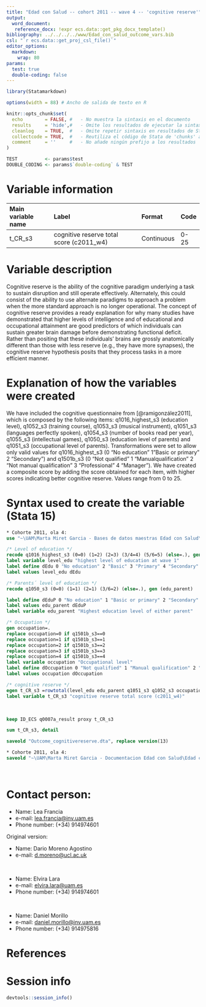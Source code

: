 ```yaml
---
title: "Edad con Salud -- cohort 2011 -- wave 4 -- 'cognitive reserve'"
output:
  word_document:
   reference_docx: !expr ecs.data::get_pkg_docx_template()
bibliography: ../../../../www/Edad_con_salud_outcome_vars.bib 
csl: "`r ecs.data::get_proj_csl_file()`"
editor_options: 
  markdown:
    wrap: 80
params:
  test: true
  double-coding: false
---
```


```r

library(Statamarkdown)

options(width = 88) # Ancho de salida de texto en R

knitr::opts_chunk$set( 
  echo        = FALSE, #   - No muestra la sintaxis en el documento
  results     = 'hide',#   - Omite los resultados de ejecutar la sintaxis
  cleanlog    = TRUE,  #   - Omite repetir sintaxis en resultados de Stata
  collectcode = TRUE,  #   - Reutiliza el código de Stata de 'chunks' anteriores
  comment     = ''     #   - No añade ningún prefijo a los resultados
)

TEST          <- params$test
DOUBLE_CODING <- params$`double-coding` & TEST
```

# Variable information

| Main variable name | Label                                    | Format     | Code |
|:-------------------|:-----------------------------------------|:-----------|:-----|
| t_CR_s3            | cognitive reserve total score (c2011_w4) | Continuous | 0-25 |

# Variable description

Cognitive reserve is the ability of the cognitive paradigm underlying a task to
sustain disruption and still operate effectively. Alternately, this could
consist of the ability to use alternate paradigms to approach a problem when the
more standard approach is no longer operational. The concept of cognitive
reserve provides a ready explanation for why many studies have demonstrated that
higher levels of intelligence and of educational and occupational attainment are
good predictors of which individuals can sustain greater brain damage before
demonstrating functional deficit. Rather than positing that these individuals'
brains are grossly anatomically different than those with less reserve (e.g.,
they have more synapses), the cognitive reserve hypothesis posits that they
process tasks in a more efficient manner.

# Explanation of how the variables were created

We have included the cognitive questionnaire from [@ramigonzález2011], which is
composed by the following items: q1016_highest_s3 (education level), q1052_s3
(training course), q1053_s3 (musical instrument), q1051_s3 (languages perfectly spoken), q1054_s3 (number of books read per year),
q1055_s3 (intellectual games), q1050_s3 (education level of parents) and q1051_s3 (occupational level of parents). Transformations were set to allow only valid values for q1016_highest_s3 (0 "No education" 1"Basic or primary" 2 "Secondary") and q1501b_s3 (0 "Not qualified" 1 "Manualqualification" 2 "Not manual qualification" 3 "Professional" 4 "Manager"). We have created a composite score by adding the score obtained for each item, with higher scores indicating better cognitive reserve. Values range from 0 to 25.

# Syntax used to create the variable (Stata 15)

```stata
* Cohorte 2011, ola 4:
use "~\UAM\Marta Miret Garcia - Bases de datos maestras Edad con Salud\Ola_4\Cohorte 2011\rawdata_c2011w4.dta"

```

```stata
/* Level of education */
recode q1016_highest_s3 (0=0) (1=2) (2=3) (3/4=4) (5/6=5) (else=.), gen (level_edu)
label variable level_edu "highest level of education at wave 1"
label define dEdu 0 "No education" 2 "Basic" 3 "Primary" 4 "Secondary" 5 "Tertiary"
label values level_edu dEdu

/* Parents´ level of education */
recode q1050_s3 (0=0) (1=1) (2=1) (3/6=2) (else=.), gen (edu_parent)

label define dEduP 0 "No education" 1 "Basic or primary" 2 "Secondary" 
label values edu_parent dEduP
label variable edu_parent "Highest education level of either parent"

/* Occupation */
gen occupation=.
replace occupation=0 if q1501b_s3==0 
replace occupation=1 if q1501b_s3==1 
replace occupation=2 if q1501b_s3==2 
replace occupation=3 if q1501b_s3==3 
replace occupation=4 if q1501b_s3==4 
label variable occupation "Occupational level"
label define dOccupation 0 "Not qualified" 1 "Manual qualification" 2 "Not manual qualification" 3 "Professional" 4 "Manager"
label values occupation dOccupation

/* cognitive reserve */
egen t_CR_s3 =rowtotal(level_edu edu_parent q1051_s3 q1052_s3 occupation q1053_s3 q1054_s3 q1055_s3)
label variable t_CR_s3 "cognitive reserve total score (c2011_w4)"
```

<br>

```stata
keep ID_ECS q0007a_result proxy t_CR_s3

sum t_CR_s3, detail
```

```stata
saveold "Outcome_cognitivereserve.dta", replace version(13)
```

```stata

* Cohorte 2011, ola 4:
saveold "~\UAM\Marta Miret Garcia - Documentacion Edad con Salud\Edad con salud - Ola 4\Outcomes\Cohorte 2011\Outcome datasets\Outcome_cognitivereserve.dta", replace version(13)

```

<br>

# Contact person:

-   Name: Lea Francia
-   e-mail: [lea.francia\@inv.uam.es](mailto:lea.francia@inv.uam.es){.email}
-   Phone number: (+34) 914974601

Original version:

-   Name: Dario Moreno Agostino
-   e-mail: [d.moreno\@ucl.ac.uk](mailto:d.moreno@ucl.ac.uk){.email}

<br>

-   Name: Elvira Lara
-   e-mail: [elvira.lara\@uam.es](mailto:elvira.lara@uam.es){.email}
-   Phone number: (+34) 914974601

<br>

-   Name: Daniel Morillo
-   e-mail:
    [daniel.morillo\@inv.uam.es](mailto:daniel.morillo@inv.uam.es){.email}
-   Phone number: (+34) 914975816

# References

::: {#refs}
:::

\newpage

# Session info

```r
devtools::session_info()
```
